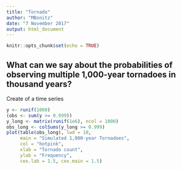 ---
title: "Tornado"
author: "MBonitz"
date: "7 November 2017"
output: html_document
---

```{r setup, include=FALSE}
knitr::opts_chunk$set(echo = TRUE)
```

## What can we say about the probabilities of observing multiple 1,000-year tornadoes in thousand years?

Create of a time series

```{r Tornados}
y <- runif(1000)
(obs <- sum(y >= 0.999))
y_long <- matrix(runif(1e6), ncol = 1000)
obs_long <- colSums(y_long >= 0.999)
plot(table(obs_long), lwd = 10,
     main = "Simulated 1,000-year Tornadoes",
     col = "hotpink",
     xlab = "Tornado count",
     ylab = "Frequency",
     cex.lab = 1.5, cex.main = 1.5)
```


